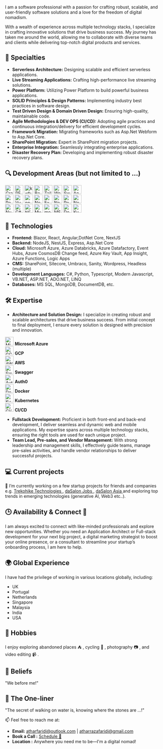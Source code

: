 I am a software professional with a passion for crafting robust, scalable, and user-friendly software solutions and a love for the freedom of digital nomadism. 

With a wealth of experience across multiple technology stacks, I specialize in crafting innovative solutions that drive business success. My journey has taken me around the world, allowing me to collaborate with diverse teams and clients while delivering top-notch digital products and services.

## 🌟 Specialties

- **Serverless Architecture:** Designing scalable and efficient serverless applications.
- **Live Streaming Applications:** Crafting high-performance live streaming solutions.
- **Power Platform:** Utilizing Power Platform to build powerful business applications.
- **SOLID Principles & Design Patterns:** Implementing industry best practices in software design.
- **Test Driven Design & Domain Driven Design:** Ensuring high-quality, maintainable code.
- **Agile Methodologies & DEV OPS (CI/CD):** Adopting agile practices and continuous integration/delivery for efficient development cycles.
- **Framework Migration:** Migrating frameworks such as Asp.Net Webform to Asp.Net Core.
- **SharePoint Migration:** Expert in SharePoint migration projects.
- **Enterprise Integration:** Seamlessly integrating enterprise applications.
- **Disaster Recovery Plan:** Developing and implementing robust disaster recovery plans.

## 🔍 Development Areas (but not limited to ...)


<div style={{ display: 'flex', flexDirection: 'column' }}>
  <div style={{ display: 'flex', justifyContent: 'space-around', marginBottom: '10px',marginTop: '20px' }}>
    <span><img width="28" src="https://user-images.githubusercontent.com/25181517/192107856-aa92c8b1-b615-47c3-9141-ed0d29a90239.png" alt="GraphQL" title="GraphQL" /></span>
    <span><img width="28" src="https://user-images.githubusercontent.com/25181517/192107858-fe19f043-c502-4009-8c47-476fc89718ad.png" alt="REST" title="REST" /></span>
    <span><img width="28" src="https://user-images.githubusercontent.com/25181517/192107004-2d2fff80-d207-4916-8a3e-130fee5ee495.png" alt="kafka" title="kafka" /></span>
    <span><img width="28" src="https://user-images.githubusercontent.com/25181517/183898054-b3d693d4-dafb-4808-a509-bab54cf5de34.png" alt="Bootstrap" title="Bootstrap" /></span>
    <span><img width="28" src="https://user-images.githubusercontent.com/25181517/202896760-337261ed-ee92-4979-84c4-d4b829c7355d.png" alt="Tailwind CSS" title="Tailwind CSS" /></span>
    <span><img width="28" src="https://user-images.githubusercontent.com/25181517/192158957-b1256181-356c-46a3-beb9-487af08a6266.png" alt="Wordpress" title="Wordpress" /></span>
    <span><img width="28" src="https://user-images.githubusercontent.com/25181517/186711335-a3729606-5a78-4496-9a36-06efcc74f800.png" alt="Swagger" title="Swagger" /></span>
    <span><img width="28" src="https://user-images.githubusercontent.com/25181517/183890595-779a7e64-3f43-4634-bad2-eceef4e80268.png" alt="Angular" title="Angular" /></span>
  </div>
  
  <div style={{ display: 'flex', justifyContent: 'space-around', marginBottom: '10px' }}>
    <span><img width="28" src="https://user-images.githubusercontent.com/25181517/183897015-94a058a6-b86e-4e42-a37f-bf92061753e5.png" alt="React" title="React" /></span>
    <span><img width="28" src="https://user-images.githubusercontent.com/25181517/117448124-a2da9800-af3e-11eb-85d2-bd1b69b65603.png" alt="Vue.js" title="Vue.js" /></span>
    <span><img width="28" src="https://user-images.githubusercontent.com/25181517/121401671-49102800-c959-11eb-9f6f-74d49a5e1774.png" alt="npm" title="npm" /></span>
    <span><img width="28" src="https://user-images.githubusercontent.com/25181517/183568594-85e280a7-0d7e-4d1a-9028-c8c2209e073c.png" alt="Node.js" title="Node.js" /></span>
    <span><img width="28" src="https://user-images.githubusercontent.com/25181517/183859966-a3462d8d-1bc7-4880-b353-e2cbed900ed6.png" alt="Express" title="Express" /></span>
    <span><img width="28" src="https://github.com/marwin1991/profile-technology-icons/assets/136815194/519bfaf3-c242-431e-a269-876979f05574" alt="Nest.js" title="Nest.js" /></span>
    <span><img width="28" src="https://user-images.githubusercontent.com/25181517/187896150-cc1dcb12-d490-445c-8e4d-1275cd2388d6.png" alt="Redux" title="Redux" /></span>
    <span><img width="28" src="https://github.com/marwin1991/profile-technology-icons/assets/136815194/5f8c622c-c217-4649-b0a9-7e0ee24bd704" alt="Next.js" title="Next.js" /></span>
  </div>
  
  <div style={{ display: 'flex', justifyContent: 'space-around', marginBottom: '10px' }}>
    <span><img width="28" src="https://github.com/marwin1991/profile-technology-icons/assets/136815194/ebd92b15-970a-45b8-8c4c-0ecf69b17cdc" alt="Nuxt.js" title="Nuxt.js" /></span>
    <span><img width="28" src="https://user-images.githubusercontent.com/25181517/121405384-444d7300-c95d-11eb-959f-913020d3bf90.png" alt="C#" title="C#" /></span>
    <span><img width="28" src="https://user-images.githubusercontent.com/25181517/121405754-b4f48f80-c95d-11eb-8893-fc325bde617f.png" alt=".NET Core" title=".NET Core" /></span>
    <span><img width="28" src="https://user-images.githubusercontent.com/25181517/183896128-ec99105a-ec1a-4d85-b08b-1aa1620b2046.png" alt="MySQL" title="MySQL" /></span>
    <span><img width="28" src="https://user-images.githubusercontent.com/25181517/182884177-d48a8579-2cd0-447a-b9a6-ffc7cb02560e.png" alt="mongoDB" title="mongoDB" /></span>
    <span><img width="28" src="https://github.com/marwin1991/profile-technology-icons/assets/19180175/3b371807-db7c-45b4-8720-c0cfc901680a" alt="MSSQL" title="MSSQL" /></span>
    <span><img width="28" src="https://user-images.githubusercontent.com/25181517/117207330-263ba280-adf4-11eb-9b97-0ac5b40bc3be.png" alt="Docker" title="Docker" /></span>
    <span><img width="28" src="https://user-images.githubusercontent.com/25181517/182534006-037f08b5-8e7b-4e5f-96b6-5d2a5558fa85.png" alt="Kubernetes" title="Kubernetes" /></span>
  </div>
</div>


## 🔧 Technologies

- **Frontend:** Blazor, React, Angular,DotNet Core, NextJS
- **Backend:** NodeJS, NestJS, Express, Asp.Net Core
- **Cloud:** Microsoft Azure, Azure Databricks, Azure Datafactory, Event Hubs, Azure CosmosDB Change feed, Azure Key Vault, App Insight, Azure Functions, Logic Apps
- **CMS:** SharePoint, Sitecore, Umbraco, Sanity, Wordpress, Headless (multiple)
- **Development Languages:** C#, Python, Typescript, Modern Javascript, VB.NET, ASP.NET, ADO.NET, LINQ
- **Databases:** MS SQL, MongoDB, DocumentDB, etc.

## 🛠 Expertise
- **Architecture and Solution Design:** I specialize in creating robust and scalable architectures that drive business success. From initial concept to final deployment, I ensure every solution is designed with precision and innovation.
<div style={{ display: 'flex', flexWrap: 'wrap', justifyContent: 'center' }}>
  <div style={{ display: 'flex', flexDirection: 'column', alignItems: 'center', margin: '10px' }}>
    <img src="https://user-images.githubusercontent.com/25181517/183911544-95ad6ba7-09bf-4040-ac44-0adafedb9616.png" alt="Microsoft Azure" title="Microsoft Azure" width="28" />
    <span><strong>Microsoft Azure</strong></span>
  </div>
  <div style={{ display: 'flex', flexDirection: 'column', alignItems: 'center', margin: '10px' }}>
    <img src="https://user-images.githubusercontent.com/25181517/183911547-990692bc-8411-4878-99a0-43506cdb69cf.png" alt="GCP" title="GCP" width="28" />
    <span><strong>GCP</strong></span>
  </div>
  <div style={{ display: 'flex', flexDirection: 'column', alignItems: 'center', margin: '10px' }}>
    <img src="https://user-images.githubusercontent.com/25181517/183896132-54262f2e-6d98-41e3-8888-e40ab5a17326.png" alt="AWS" title="AWS" width="28" />
    <span><strong>AWS</strong></span>
  </div>
  <div style={{ display: 'flex', flexDirection: 'column', alignItems: 'center', margin: '10px' }}>
    <img src="https://user-images.githubusercontent.com/25181517/186711335-a3729606-5a78-4496-9a36-06efcc74f800.png" alt="Swagger" title="Swagger" width="28" />
    <span><strong>Swagger</strong></span>
  </div>
  <div style={{ display: 'flex', flexDirection: 'column', alignItems: 'center', margin: '10px' }}>
    <img src="https://cdn.brighttalk.com/ams/california/images/channel/19357/image_840418.png" alt="Auth0" title="Auth0" width="28" />
    <span><strong>Auth0</strong></span>
  </div>
  <div style={{ display: 'flex', flexDirection: 'column', alignItems: 'center', margin: '10px' }}>
    <img src="https://user-images.githubusercontent.com/25181517/117207330-263ba280-adf4-11eb-9b97-0ac5b40bc3be.png" alt="Docker" title="Docker" width="28" />
    <span><strong>Docker</strong></span>
  </div>
  <div style={{ display: 'flex', flexDirection: 'column', alignItems: 'center', margin: '10px' }}>
    <img src="https://user-images.githubusercontent.com/25181517/182534006-037f08b5-8e7b-4e5f-96b6-5d2a5558fa85.png" alt="Kubernetes" title="Kubernetes" width="28" />
    <span><strong>Kubernetes</strong></span>
  </div>
  <div style={{ display: 'flex', flexDirection: 'column', alignItems: 'center', margin: '10px' }}>
    <img src="https://user-images.githubusercontent.com/25181517/183868728-b2e11072-00a5-47e2-8a4e-4ebbb2b8c554.png" alt="CI/CD" title="CI/CD" width="28" />
    <span><strong>CI/CD</strong></span>
  </div>
</div>


- **Fullstack Development:** Proficient in both front-end and back-end development, I deliver seamless and dynamic web and mobile applications. My expertise spans across multiple technology stacks, ensuring the right tools are used for each unique project.
- **Team Lead, Pre-sales, and Vendor Management:** With strong leadership and management skills, I effectively guide teams, manage pre-sales activities, and handle vendor relationships to deliver successful projects.


## 💻 Current projects
🔭 I’m currently working on a few startup projects for friends and companies e.g. [Trekohike Technologies ](https://trekohike.com),  [daSalon Jobs  ](https://dasalon.com),   [daSalon Asia  ](https://dasalon.asia)  and exploring top trends in emerging technologies (generative AI, Web3 etc..).

## 🕒 Availability & Connect 🤝 
I am always excited to connect with like-minded professionals and explore new opportunities. Whether you need an Application Architect or Full-stack development for your next big project, a digital marketing strategist to boost your online presence, or a consultant to streamline your startup’s onboarding process, I am here to help.



## 🌍 Global Experience

I have had the privilege of working in various locations globally, including:
- UK
- Portugal
- Netherlands
- Singapore
- Malaysia
- India
- USA

## 📅 Hobbies
I enjoy exploring abandoned places :tent: , cycling :bicyclist: , photography :camera: , and video editing :video_camera: .

## 🎯 Beliefs
"We before me!"

## 💬 The One-liner
"The secret of walking on water is, knowing where the stones are …!"

📫 Feel free to reach me at:
- **Email:** atharfaridi@outlook.com | atharrazafaridi@gmail.com
- **Book a Call :** [Schedule 📅 ](https://cal.com/atharfaridi)
- **Location :** Anywhere you need me to be—I'm a digital nomad!

